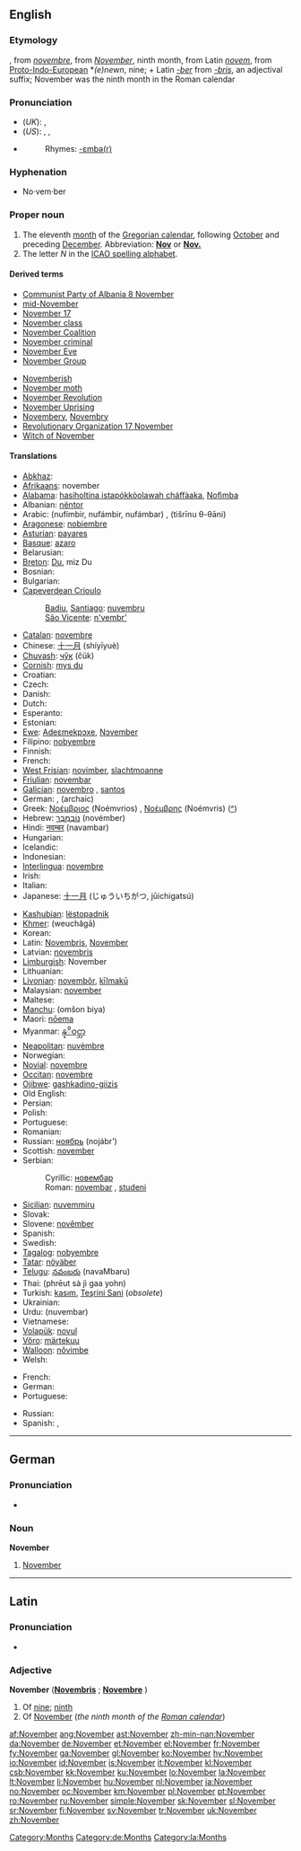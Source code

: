 {{see|november}}
==English==

===Etymology===
{{ME.}}, from {{OF.}} ''[[novembre]]'', from {{L.}} ''[[November#Latin|November]]'', ninth month, from Latin ''[[novem]]'', from [[Proto-Indo-European]] *''(e)newn'', nine; + Latin ''[[-ber]]'' from ''[[-bris]]'', an adjectival suffix; November was the ninth month in the Roman calendar

===Pronunciation===
* (''UK''): {{IPA|/nəʊˈvɛmbə/}}, {{SAMPA|/n@U"vEmb@/}}
* (''US''): {{enPR|nō-vĕmʹbər}}, {{IPA|/noʊˈvɛmbɚ/}}, {{SAMPA|/noU"vEmb@`/}}
* {{audio|en-us-November.ogg|Audio (US)}}
*: Rhymes: [[Rhymes:English:-ɛmbə(r)|-ɛmbə(r)]]

===Hyphenation===
* No·vem·ber

===Proper noun===
{{wikipedia}}
{{en-proper noun|s|-}}

# The eleventh [[month]] of the [[Gregorian calendar]], following [[October]] and preceding [[December]]. Abbreviation: '''[[Nov]]''' or '''[[Nov.]]'''
# The letter ''N'' in the [[ICAO spelling alphabet]].

====Derived terms====
{{top2}}
* [[w:Communist Party of Albania 8 November|Communist Party of Albania 8 November]]
* [[mid-November]]
* [[w:November 17|November 17]]
* [[November class]]
* [[w:November Coalition|November Coalition]]
* [[November criminal]]
* [[November Eve]]
* [[w:November Group|November Group]]
{{mid2}}
* [[Novemberish]]
* [[November moth]]
* [[November Revolution]]
* [[w:November Uprising|November Uprising]]
* [[Novembery]], [[Novembry]]
* [[w:November 17|Revolutionary Organization 17 November]]
* [[Witch of November]]
{{bottom}}

====Translations====
{{trans-top|eleventh month of the Gregorian calendar}}
* [[Abkhaz]]: {{Cyrl|[[абҵара]]}} {{IPAchar|(abc̣ara)}}
* [[Afrikaans]]: november
* [[Alabama]]: [[hasiholtina istapókkòolawah cháffàaka]], [[Nofìmba]]
* Albanian: [[nëntor]]
* Arabic: {{Arab|[[نوفمبر|نُوفمْبر]]}} (nufímbir, nufámbir, nufámbar) {{m}}, {{Arab|[[تشرين الثاني|تِشرينُ الثّانِي]]}} (tišrīnu θ-θāni) {{m}}
* [[Aragonese]]: [[nobiembre]] {{m}}
* [[Asturian]]: [[payares]] {{m}}
* [[Basque]]: [[azaro]]
* Belarusian: {{t-|be|лістапад|m|tr=listapad|sc=Cyrl|xs=Belarusian}}
* [[Breton]]: [[Du#Breton|Du]], miz Du
* Bosnian: {{t-|bs|novembar|m}}
* Bulgarian: {{t+|bg|ноември|m|tr=noémvri|sc=Cyrl}}
* [[Capeverdean Crioulo]]
*: [[Badiu]], [[Santiago]]: [[nuvembru]] {{m}}
*: [[São Vicente]]: [[n'vembr']] {{m}}
* [[Catalan]]: [[novembre]] {{m}}
* Chinese: [[十一月]] (shíyīyuè)
* [[Chuvash]]: [[чӳк]] (čük)
* [[Cornish]]: [[mys du]]
* Croatian: {{t-|hr|studeni|m}}
* Czech: {{t-|cs|listopad|m}}
* Danish: {{t+|da|november}}
* Dutch: {{t+|nl|november}}
* Esperanto: {{t+|eo|novembro|xs=Esperanto}}
* Estonian: {{t+|et|november}}
* [[Ewe]]: [[Adeɛmekpɔxe]], [[Nɔvember]]
* Filipino: [[nobyembre]]
* Finnish: {{t+|fi|marraskuu}}
* French: {{t+|fr|novembre|m}}
* [[West Frisian]]: [[novimber]], [[slachtmoanne]]
* [[Friulian]]: [[novembar]] {{m}}
* [[Galician]]: [[novembro]] {{m}}, [[santos]] {{m}}
* German: {{t+|de|November|m}}, (archaic) {{t+|de|Nebelung|m}}
* Greek: [[Νοέμβριος]] (Noémvrios) {{m}}, [[Νοέμβρης]] (Noémvris) {{m}} ([[:el:Νοέμβριος|^]])
* Hebrew: [[נובמבר|נוֹבֶמְבֶּר]] (novémber)
* Hindi: [[नवम्बर]] (navambar)
* Hungarian: {{t+|hu|november}}
* Icelandic: {{t+|is|nóvember}}
* Indonesian: {{t-|id|november|xs=Indonesian}}
* [[Interlingua]]: [[novembre]]
* Irish: {{t+|ga|Samhain|xs=Irish}}
* Italian: {{t+|it|novembre|m}}
* Japanese: [[十一月]] (じゅういちがつ, jūichigatsú)
{{trans-mid}}
* [[Kashubian]]: [[lëstopadnik]] {{m}}
* [[Khmer]]: {{Khmr|[[វិច្ឆិកា]]}} (weuchăgā)
* Korean: {{t+|ko|십일월|tr=sibirwol|sc=KOchar}}
* Latin: [[Novembris]], [[November#Latin|November]] {{m}}
* Latvian: [[novembris]] {{m}}
* [[Limburgish]]: November
* Lithuanian: {{t+|lt|lapkritis|m|xs=Lithuanian}}
* [[Livonian]]: [[novembõr]], [[kīlmakū]]
* Malaysian: [[november]]
* Maltese: {{t-|mt|Novembru|xs=Maltese}}
* [[Manchu]]: (omšon biya)
* Maori: [[nōema]]
* Myanmar: [[နုိဝင္ဘာ]] {{IPAchar|(nowĩbha)}}
* [[Neapolitan]]: [[nuvèmbre]] {{m}}
* Norwegian: {{t+|no|november}}
* [[Novial]]: [[novembre]]
* [[Occitan]]: [[novembre]]
* [[Ojibwe]]: [[gashkadino-giizis]]
* Old English: {{t-|ang|blotmonaþ|m|alt=blōtmōnaþ|xs=Old English}}
* Persian: {{t-|fa|نوامبر|tr=novâmbr|sc=fa-Arab|xs=Persian}}
* Polish: {{t+|pl|listopad|m}}
* Portuguese: {{t+|pt|novembro|m}}
* Romanian: {{t+|ro|noiembrie|m}}
* Russian: [[ноябрь]] (nojábr’) {{m}}
* Scottish: [[november]]
* Serbian:
*: Cyrillic: [[новембар#Serbian|новембар]] {{m}}
*: Roman: [[novembar#Serbian|novembar]] {{m}}, [[studeni]] {{m}}
* [[Sicilian]]: [[nuvemmiru]] {{m}}
* Slovak: {{t+|sk|november|m}}
* Slovene: [[novêmber]]
* Spanish: {{t+|es|noviembre|m}}
* Swedish: {{t+|sv|november}}
* [[Tagalog]]: [[nobyembre]]
* [[Tatar]]: [[nöyäber]]
* [[Telugu]]: [[నవంబరు]] (navaMbaru)
* Thai: {{Thai|[[พฤศจิกายน]]}} (phrēut sà jì gaa yohn)
* Turkish: [[kasım]], [[Teşrini Sani]] (''obsolete'')
* Ukrainian: {{t+|uk|листопад|m|tr=lystopád|sc=Cyrl|xs=Ukrainian}}
* Urdu: {{ur-Arab|[[نومبر]]}} (nuvembar)
* Vietnamese: {{t+|vi|tháng mười một|xs=Vietnamese}}
* [[Volapük]]: [[novul]]
* [[Võro]]: [[märtekuu]]
* [[Walloon]]: [[nôvimbe]] {{m}}
* Welsh: {{t-|cy|Tachwedd|m|xs=Welsh}}
{{trans-bottom}}

{{trans-top|''N'' in the ICAO spelling alphabet}}
* French: {{t+|fr|Nicolas}}
* German: {{t-|de|Nordpol}}
* Portuguese: {{t-|pt|Nazaré}}
{{trans-mid}}
* Russian: {{t+|ru|Николай|tr=Nikoláj|sc=Cyrl}}
* Spanish: {{t+|es|Navarra}}, {{t+|es|Navidad}}
{{trans-bottom}}

[[Category:Months]]

----

==German==

===Pronunciation===
*{{audio|De-November.ogg|audio}}

===Noun===
'''November''' {{m}}

# [[#English|November]]

[[Category:de:Months]]

----

==Latin==

===Pronunciation===
* {{IPA|/nɔˈwɛːm.bɛr/}}

===Adjective===
'''November''' {{m}} ('''[[Novembris]]''' {{f}}; '''[[Novembre]]''' {{n}})

# Of [[nine]]; [[ninth]]
# Of [[#English|November]] (''the ninth month of the [[w:Roman calendar|Roman calendar]]'')

[[Category:la:Months]]

[[af:November]]
[[ang:November]]
[[ast:November]]
[[zh-min-nan:November]]
[[da:November]]
[[de:November]]
[[et:November]]
[[el:November]]
[[fr:November]]
[[fy:November]]
[[ga:November]]
[[gl:November]]
[[ko:November]]
[[hy:November]]
[[io:November]]
[[id:November]]
[[is:November]]
[[it:November]]
[[kl:November]]
[[csb:November]]
[[kk:November]]
[[ku:November]]
[[lo:November]]
[[la:November]]
[[lt:November]]
[[li:November]]
[[hu:November]]
[[nl:November]]
[[ja:November]]
[[no:November]]
[[oc:November]]
[[km:November]]
[[pl:November]]
[[pt:November]]
[[ro:November]]
[[ru:November]]
[[simple:November]]
[[sk:November]]
[[sl:November]]
[[sr:November]]
[[fi:November]]
[[sv:November]]
[[tr:November]]
[[uk:November]]
[[zh:November]]